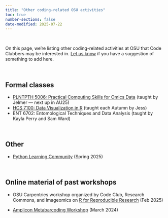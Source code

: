 ```yaml
---
title: "Other coding-related OSU activities"
toc: true
number-sections: false
date-modified: 2025-07-22
---
```


<br>

On this page, we're listing other coding-related activities at OSU that
Code Clubbers may be interested in.
[Let us know](/about.qmd#organizers) if you have a suggestion of something
to add here.

<br>

## Formal classes

- [PLNTPTH 5006: Practical Computing Skills for Omics Data](https://jelmerp.github.io/pracs-sp24/)
  (taught by Jelmer --- next up in AU25)
- [HCS 7100: Data Visualization in R](https://www.rdataviz.com/) (taught each Autumn by Jess)
- ENT 6702: Entomological Techniques and Data Analysis (taught by Kayla Perry and Sam Ward)

<br>

## Other

- [Python Learning Community](https://library.osu.edu/events/python-learning-community-0)
  (Spring 2025)

<br>

## Online material of past workshops

- OSU Carpentries workshop organized by Code Club, Research Commons, and Imageomics
  on [R for Reproducible Research](https://osu-codeclub.github.io/carpentries-feb-2025/)
  (Feb 2025)
  
- [Amplicon Metabarcoding Workshop](https://jelmerp.github.io/metabar-ws24/)
  (March 2024)
